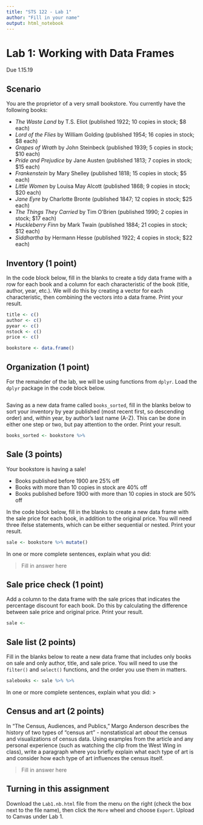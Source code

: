 ```yaml
---
title: "STS 122 - Lab 1"
author: "Fill in your name"
output: html_notebook
---
```

# Lab 1: Working with Data Frames
Due 1.15.19

## Scenario
You are the proprietor of a very small bookstore. You currently have the following books:

  - *The Waste Land* by T.S. Eliot (published 1922; 10 copies in stock; $8 each)  
  - *Lord of the Flies* by William Golding (published 1954; 16 copies in stock; $8 each)  
  - *Grapes of Wrath* by John Steinbeck (published 1939; 5 copies in stock; $10 each)  
  - *Pride and Prejudice* by Jane Austen (published 1813; 7 copies in stock; $15 each)  
  - *Frankenstein* by Mary Shelley (published 1818; 15 copies in stock; $5 each)  
  - *Little Women* by Louisa May Alcott (published 1868; 9 copies in stock; $20 each)  
  - *Jane Eyre* by Charlotte Bronte (published 1847; 12 copies in stock; $25 each)  
  - *The Things They Carried* by Tim O'Brien (published 1990; 2 copies in stock; $17 each)  
  - *Huckleberry Finn* by Mark Twain (published 1884; 21 copies in stock; $12 each)  
  - *Siddhartha* by Hermann Hesse (published 1922; 4 copies in stock; $22 each)

## Inventory (1 point)
In the code block below, fill in the blanks to create a tidy data frame with a row for each book and a column for each characteristic of the book (title, author, year, etc.). We will do this by creating a vector for each characteristic, then combining the vectors into a data frame. Print your result.
```r
title <- c()
author <- c()
pyear <- c()
nstock <- c()
price <- c()

bookstore <- data.frame()
```

## Organization (1 point)
For the remainder of the lab, we will be using functions from `dplyr`. Load the `dplyr` package in the code block below.
```r

```
Saving as a new data frame called `books_sorted`, fill in the blanks below to sort your inventory by year published (most recent first, so descending order) and, within year, by author's last name (A-Z). This can be done in either one step or two, but pay attention to the order. Print your result.
```r
books_sorted <- bookstore %>%
```

## Sale (3 points)
Your bookstore is having a sale!  

  - Books published before 1900 are 25% off  
  - Books with more than 10 copies in stock are 40% off  
  - Books published before 1900 with more than 10 copies in stock are 50% off

In the code block below, fill in the blanks to create a new data frame with the sale price for each book, in addition to the original price. You will need three ifelse statements, which can be either sequential or nested. Print your result.
```r
sale <- bookstore %>% mutate()
```
In one or more complete sentences, explain what you did:

>Fill in answer here

## Sale price check (1 point)
Add a column to the data frame with the sale prices that indicates the percentage discount for each book. Do this by calculating the difference between sale price and original price. Print your result.
```r
sale <-
```

## Sale list (2 points)
Fill in the blanks below to reate a new data frame that includes only books on sale and only author, title, and sale price. You will need to use the `filter()` and `select()` functions, and the order you use them in matters.
```r
salebooks <- sale %>% %>%
```
In one or more complete sentences, explain what you did:
>

## Census and art (2 points)
In "The Census, Audiences, and Publics," Margo Anderson describes the history of two types of "census art" - nonstatistical art *about* the census and visualizations of census data. Using examples from the article and any personal experience (such as watching the clip from the West Wing in class), write a paragraph where you briefly explain what each type of art is and consider how each type of art influences the census itself.

>Fill in answer here

## Turning in this assignment
Download the `Lab1.nb.html` file from the menu on the right (check the box next to the file name), then click the `More` wheel and choose `Export`. Upload to Canvas under Lab 1.
